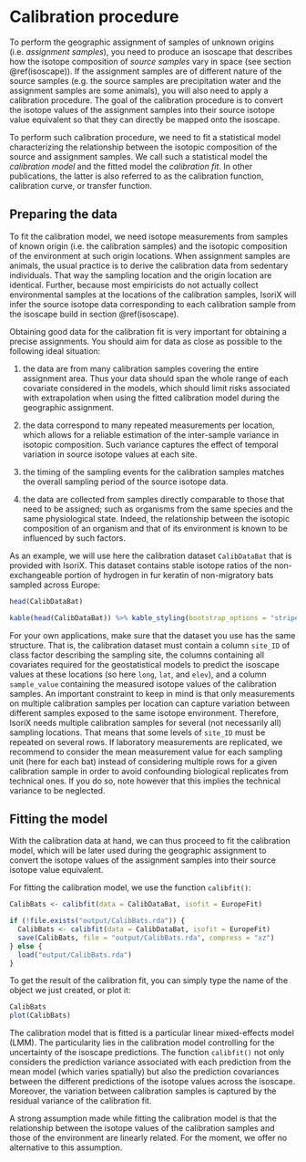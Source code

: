# Calibration procedure {#calibration}

To perform the geographic assignment of samples of unknown origins (i.e. _assignment samples_), you need to produce an isoscape that describes how the isotope composition of _source samples_ vary in space (see section \@ref(isoscape)). If the assignment samples are of different nature of the source samples (e.g. the source samples are precipitation water and the assignment samples are some animals), you will also need to apply a calibration procedure.
The goal of the calibration procedure is to convert the isotope values of the assignment samples into their source isotope value equivalent so that they can directly be mapped onto the isoscape.

To perform such calibration procedure, we need to fit a statistical model characterizing the relationship between the isotopic composition of the source and assignment samples.
We call such a statistical model the _calibration model_ and the fitted model the _calibration fit_. In other publications, the latter is also referred to as the calibration function, calibration curve, or transfer function.


## Preparing the data

To fit the calibration model, we need isotope measurements from samples of known origin (i.e. the calibration samples) and the isotopic composition of the environment at such origin locations.
When assignment samples are animals, the usual practice is to derive the calibration data from sedentary individuals. That way the sampling location and the origin location are identical.
Further, because most empiricists do not actually collect environmental samples at the locations of the calibration samples, IsoriX will infer the source isotope data corresponding to each calibration sample from the isoscape build in section \@ref(isoscape).

Obtaining good data for the calibration fit is very important for obtaining a precise assignments. You should aim for data as close as possible to the following ideal situation:

1. the data are from many calibration samples covering the entire assignment area. Thus your data should span the whole range of each covariate considered in the models, which should limit risks associated with extrapolation when using the fitted calibration model during the geographic assignment.

2. the data correspond to many repeated measurements per location, which allows for a reliable estimation of the inter-sample variance in isotopic composition. Such variance captures the effect of temporal variation in source isotope values at each site.

3. the timing of the sampling events for the calibration samples matches the overall sampling period of the source isotope data.

4. the data are collected from samples directly comparable to those that need to be assigned; such as organisms from the same species and the same physiological state. Indeed, the relationship between the isotopic composition of an organism and that of its environment is known to be influenced by such factors.

As an example, we will use here the calibration dataset `CalibDataBat` that is provided with IsoriX. This dataset contains stable isotope ratios of the non-exchangeable portion of hydrogen in fur keratin of non-migratory bats sampled across Europe:

```r
head(CalibDataBat)
```

```r
kable(head(CalibDataBat)) %>% kable_styling(bootstrap_options = "striped", font_size = 15)
```

For your own applications, make sure that the dataset you use has the same structure. That is, the calibration dataset must contain a column `site_ID` of class factor describing the sampling site, the columns containing all covariates required for the geostatistical models to predict the isoscape values at these locations (so here `long`, `lat`, and `elev`), and a column `sample_value` containing the measured isotope values of the calibration samples. An important constraint to keep in mind is that only measurements on multiple calibration samples per location can capture variation between different samples exposed to the same isotope environment. Therefore, IsoriX needs multiple calibration samples for several (not necessarily all) sampling locations. That means that some levels of `site_ID` must be repeated on several rows. If laboratory measurements are replicated, we recommend to consider the mean measurement value for each sampling unit (here for each bat) instead of considering multiple rows for a given calibration sample in order to avoid confounding biological replicates from technical ones. If you do so, note however that this implies the technical variance to be neglected.

## Fitting the model

With the calibration data at hand, we can thus proceed to fit the calibration model, which will be later used during the geographic assignment to convert the isotope values of the assignment samples into their source isotope value equivalent. 

For fitting the calibration model, we use the function `calibfit()`:

```r
CalibBats <- calibfit(data = CalibDataBat, isofit = EuropeFit)
```

```r
if (!file.exists("output/CalibBats.rda")) {
  CalibBats <- calibfit(data = CalibDataBat, isofit = EuropeFit)
  save(CalibBats, file = "output/CalibBats.rda", compress = "xz")
} else {
  load("output/CalibBats.rda")
}
```

To get the result of the calibration fit, you can simply type the name of the object we just created, or plot it:

```r
CalibBats
plot(CalibBats)
```

The calibration model that is fitted is a particular linear mixed-effects model (LMM). The particularity lies in the calibration model controlling for the uncertainty of the isoscape predictions. The function `calibfit()` not only considers the prediction variance associated with each prediction from the mean model (which varies spatially) but also the prediction covariances between the different predictions of the isotope values across the isoscape. Moreover, the variation between calibration samples is captured by the residual variance of the calibration fit.

A strong assumption made while fitting the calibration model is that the relationship between the isotope values of the calibration samples and those of the environment are linearly related. For the moment, we offer no alternative to this assumption.
